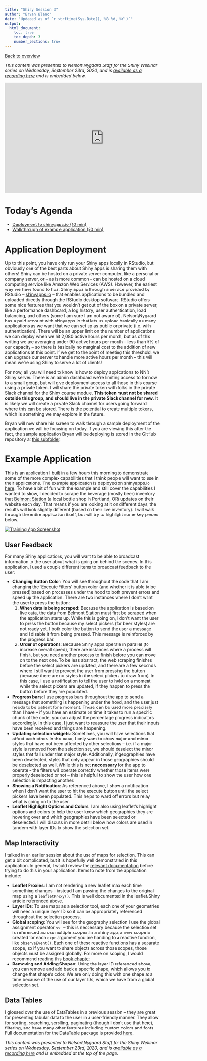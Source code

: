 ```yaml
---
title: "Shiny Session 3"
author: "Bryan Blanc"
date: "Updated as of `r strftime(Sys.Date(),'%B %d, %Y')`"
output: 
  html_document:
    toc: true
    toc_depth: 3
    number_sections: true
---
```


[Back to overview](../index.html)

*This content was presented to Nelson\\Nygaard Staff for the Shiny Webinar series on Wednesday, September 23rd, 2020, and is [available as a recording here](https://web.microsoftstream.com/video/ba8007be-64a2-48a6-afe6-3da50cea5809) and is embedded below.*

<p align="center"><iframe width="640" height="360" src="https://web.microsoftstream.com/embed/video/ba8007be-64a2-48a6-afe6-3da50cea5809?autoplay=false&amp;showinfo=true" allowfullscreen style="border:none;"></iframe></p>

# Today's Agenda
- [Deployment to shinyapps.io (10 min)](#application-deployment)
- [Walkthrough of example application (50 min)](#example-application)

# Application Deployment

Up to this point, you have only run your Shiny apps locally in RStudio, but obviously one of the best parts about Shiny apps is sharing them with others! Shiny can be hosted on a private server computer, like a personal or company server, or -- as is more common -- can be hosted on a cloud computing service like Amazon Web Services (AWS). However, the easiest way we have found to host Shiny apps is through a service provided by RStudio -- [shinyapps.io](https://www.shinyapps.io/) -- that enables applications to be bundled and uploaded directly through the RStudio desktop software. RStudio offers some nice features that you wouldn't get out of the box on a private server, like a performance dashboard, a log history, user authentication, load balancing, and others (some I am sure I am not aware of). Nelson\\Nygaard has a paid account with shinyapps.io that lets us upload basically as many applications as we want that we can set up as public or private (i.e. with authentication). There will be an upper limit on the number of applications we can deploy when we hit 2,080 active hours per month, but as of this writing we are averaging under 90 active hours per month -- less than 5% of our capacity -- so there is basically no marginal cost to the addition of new applications at this point. If we get to the point of meeting this threshold, we can upgrade our server to handle more active hours per month -- this will mean we're using Shiny to serve a lot of clients!

For now, all you will need to know is how to deploy applications to NN's Shiny server. There is an admin dashboard we're limiting access to for now to a small group, but will give deployment access to all those in this course using a private token. I will share the private token with folks in the private Slack channel for the Shiny course module.  __This token must not be shared outside this group, and should live in the private Slack channel for now__. It is likely we will create a private Slack channel for users going forward where this can be stored. There is the potential to create multiple tokens, which is something we may explore in the future. 

Bryan will now share his screen to walk through a sample deployment of the application we will be focusing on today. If you are viewing this after the fact, the sample application Bryan will be deploying is stored in the GitHub repository at [this subfolder](https://github.com/PerkinsAndWill/nn_r_training/tree/master/topics_setup/06_shiny_3/training_app). 

# Example Application

This is an application I built in a few hours this morning to demonstrate some of the more complex capabilities that I think people will want to use in their applications. The example application is deployed on shinyapps.io [here](https://nelsonnygaard.shinyapps.io/training_app/). To have a bit of fun with the example and still cover the capabilities I wanted to show, I decided to scrape the beverage (mostly beer) inventory that [Belmont Station](https://www.belmont-station.com/bottles) (a local bottle shop in Portland, OR) updates on their website each day. That means if you are looking at it on different days, the results will look slightly different (based on their live inventory). I will walk through the entire application itself, but will try to highlight some key pieces below. 

[![Training App Screenshot](graphics/app_capture.png)](https://nelsonnygaard.shinyapps.io/training_app/)

## User Feedback

For many Shiny applications, you will want to be able to broadcast information to the user about what is going on behind the scenes. In this application, I used a couple different items to broadcast feedback to the user:

- **Changing Button Color**: You will see throughout the code that I am changing the 'Execute Filters' button color (and whether it is able to be pressed) based on processes under the hood to both prevent errors and speed up the application. There are two instances where I don't want the user to press the button:
  1. **When data is being scraped**: Because the application is based on live data, the data from Belmont Station must first be [scraped](https://www.r-bloggers.com/2019/04/practical-introduction-to-web-scraping-in-r/) when the application starts up. While this is going on, I don't want the user to press the button because my select pickers (for beer styles) are not ready yet. I both color the button to send the user a message and I disable it from being pressed. This message is reinforced by the progress bar. 
  2.  **Order of operations**: Because Shiny apps operate in parallel (to increase overall speed), there are instances where a process will finish, but you need another process to finish before you can move on to the next one. To be less abstract, the web scraping finishes before the select pickers are updated, and there are a few seconds where I still want to prevent the user from pressing the button (because there are no styles in the select pickers to draw from). In this case, I use a notification to tell the user to hold on a moment while the select pickers are updated, if they happen to press the button before they are populated. 
- **Progress bars**: I use progress bars throughout the app to send a message that something is happening under the hood, and the user just needs to be patient for a moment. These can be used more precisely than I have -- if you have an estimate on time it takes to run a specific chunk of the code, you can adjust the percentage progress indicators accordingly. In this case, I just want to reassure the user that their inputs have been received and things are happening. 
- **Updating selection widgets**: Sometimes, you will have selections that affect each other. In this case, I only want to show major and minor styles that have not been affected by other selections -- i.e. if a major style is removed from the selection set, we should deselect the minor styles that fall under that major style. Additionally, if geographies have been deselected, styles that only appear in those geographies should be deselected as well. While this is not **neccessary** for the app to operate -- the filters will operate correctly whether those items were properly deselected or not -- this is helpful to show the user how one selection is impacting another. 
- **Showing a Notification**: As referenced above, I show a notification when I don't want the user to hit the execute button until the select pickers have been populated. This helps to ward off errors but relay what is going on to the user. 
- **Leaflet Highlight Options and Colors**: I am also using leaflet's highlight options and colors to help the user know which geographies they are hovering over and which geographies have been selected or deselected. I will discuss in more detail below how colors are used in tandem with layer IDs to show the selection set. 

## Map Interactivity

I talked in an earlier session about the use of maps for selection. This can get a bit complicated, but it is hopefully well demonstrated in this application. In general, I would review the [relevant documentation](http://rstudio.github.io/leaflet/shiny.html) before trying to do this in your application. Items to note from the application include:

- **Leaflet Proxies**: I am not rendering a new leaflet map each time something changes -- instead I am passing the changes to the original map using a `leafletProxy()`. This is well documented in the leaflet/Shiny article referenced above. 
- **Layer IDs**: To use maps as a selection tool, each one of your geometries will need a unique layer ID so it can be appropriately referenced throughout the selection process. 
- **Global scoping**: You will see for the geography selection I use the global assignment operator `<<-` -- this is neccessary because the selection set is referenced across multiple scopes. In a shiny app, a new scope is created for each `expr` argument you are handing to a reactive function, like `observeEvent()`. Each one of these reactive functions has a separate scope, so if you want to share objects across those scopes, those objects must be assigned globally. For more on scoping, I would recommend reading this [book chapter](https://bookdown.org/rdpeng/rprogdatascience/scoping-rules-of-r.html)
- **Removing and Adding Shapes**: Using the layer ID referenced above, you can remove and add back a specific shape, which allows you to change that shape's color. We are only doing this with one shape at a time because of the use of our layer IDs, which we have from a global selection set. 

## Data Tables

I glossed over the use of DataTables in a previous session -- they are great for presenting tabular data to the user in a user-friendly manner. They allow for sorting, searching, scrolling, paginating (though I don't use that here), filtering, and have many other features including custom colors and fonts. Full documentation for the DataTable package is provided [here](https://rstudio.github.io/DT/). 

*This content was presented to Nelson\\Nygaard Staff for the Shiny Webinar series on Wednesday, September 23rd, 2020, and is [available as a recording here](https://web.microsoftstream.com/video/ba8007be-64a2-48a6-afe6-3da50cea5809) and is embedded at the top of the page.*

